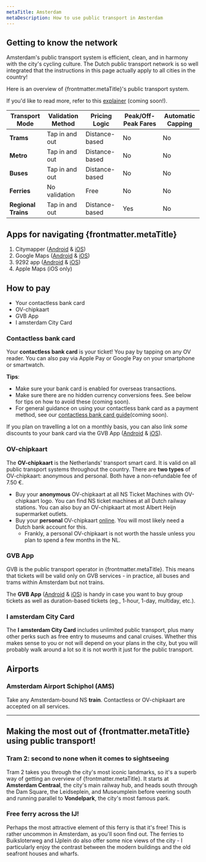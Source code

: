 ```yaml
---
metaTitle: Amsterdam
metaDescription: How to use public transport in Amsterdam
---
```


## Getting to know the network
Amsterdam's public transport system is efficient, clean, and in harmony with the city's cycling culture. 
The Dutch public transport network is so well integrated that the instructions in this page actually apply to all cities in the country!

Here is an overview of {frontmatter.metaTitle}'s public transport system.

If you'd like to read more, refer to this [explainer](URL) (coming soon!).

| **Transport Mode**          | **Validation Method**       | **Pricing Logic**          | **Peak/Off-Peak Fares**   | **Automatic Capping**     |
|-----------------------------|-----------------------------|----------------------------|---------------------------|---------------------------|
| **Trams**                   | Tap in and out              | Distance-based             | No                        | No                        |
| **Metro**                   | Tap in and out              | Distance-based             | No                        | No                        |
| **Buses**                   | Tap in and out              | Distance-based             | No                        | No                        |
| **Ferries**                 | No validation               | Free                       | No                        | No                        |
| **Regional Trains**         | Tap in and out              | Distance-based             | Yes                       | No                        |

## Apps for navigating {frontmatter.metaTitle}
1. Citymapper ([Android](https://play.google.com/store/apps/details?id=com.citymapper.app.release&referrer=utm_medium%3Dweb%26utm_source%3Dcmweb%253Adesktop%253Awebapp%253Atopnav) & [iOS](https://apps.apple.com/app/citymapper-all-live-transit/id469463298))
2. Google Maps ([Android](https://play.google.com/store/apps/details?id=com.google.android.apps.maps&hl=en) & [iOS](https://apps.apple.com/app/google-maps/id585027354))
3. 9292 app ([Android](https://play.google.com/store/apps/details?id=nl.negentwee) & [iOS](https://itunes.apple.com/nl/app/9292/id556557690))
4. Apple Maps (iOS only)

## How to pay
- Your contactless bank card
- OV-chipkaart
- GVB App
- I amsterdam City Card

### Contactless bank card
Your **contactless bank card** is your ticket! You pay by tapping on any OV reader. You can also pay via Apple Pay or Google Pay on your smartphone or smartwatch. 

**Tips**: 
- Make sure your bank card is enabled for overseas transactions.
- Make sure there are no hidden currency conversions fees. See below for tips on how to avoid these (coming soon).
- For general guidance on using your contactless bank card as a payment method, see our [contactless bank card guide](URL)(coming soon).

If you plan on travelling a lot on a monthly basis, you can also link *some* discounts to your bank card via the GVB App ([Android](https://onelink.to/6p4xaw) & [iOS](https://onelink.to/6p4xaw)).

<div class="flex flex-col gap-4">
<Figure 
  src="/cities/europe/netherlands/amsterdam/ov-reader.jpg"
  alt="OV-chipkaart reader in Amsterdam transport"
  caption="Always tap in and out with your card on the OV readers"
/>
</div>

### OV-chipkaart
The **OV-chipkaart** is the Netherlands' transport smart card. It is valid on all public transport systems throughout the country.
There are **two types** of OV-chipkaart: anonymous and personal. Both have a non-refundable fee of 7.50 €. 
- Buy your **anonymous** OV-chipkaart at all NS Ticket Machines with OV-chipkaart logo. You can find NS ticket machines at all Dutch railway stations. You can also buy an OV-chipkaart at most Albert Heijn supermarket outlets. 
- Buy your **personal** OV-chipkaart [online](www.ov-chipkaart.nl). You will most likely need a Dutch bank account for this. 
    - Frankly, a personal OV-chipkaart is not worth the hassle unless you plan to spend a few months in the NL.    

<div class="flex flex-col gap-4">
<Figure 
  src="/cities/europe/netherlands/amsterdam/ov-kaartautomaat.jpg"
  alt="Look out for the pink OV logos in ticket machines"
  caption="Look out for the pink OV logos in ticket machines"
/>
</div>

### GVB App
GVB is the public transport operator in {frontmatter.metaTitle}. This means that tickets will be valid only on GVB services - in practice, all buses and trams within Amsterdam but not trains. 

The **GVB App** ([Android](https://onelink.to/6p4xaw) & [iOS](https://onelink.to/6p4xaw)) is handy in case you want to buy group tickets as well as duration-based tickets (eg., 1-hour, 1-day, multiday, etc.).

### I amsterdam City Card
The **I amsterdam City Card** includes unlimited public transport, plus many other perks such as free entry to museums and canal cruises.
Whether this makes sense to you or not will depend on your plans in the city, but you will probably walk around a lot so it is not worth it just for the public transport. 

## Airports

### Amsterdam Airport Schiphol (AMS)
Take any Amsterdam-bound NS **train**. Contactless or OV-chipkaart are accepted on all services.

<div class="flex flex-col gap-4">
<Figure 
  src="/cities/europe/netherlands/amsterdam/schiphol.jpg"
  alt="Remember to tap in your card on the OV readers before going down to the platforms"
  caption="Remember to tap in your card on the OV readers before going down to the platforms"
/>
</div>

---
## Making the most out of {frontmatter.metaTitle} using public transport!

### Tram 2: second to none when it comes to sightseeing
Tram 2 takes you through the city's most iconic landmarks, so it's a superb way of getting an overview of {frontmatter.metaTitle}.
It starts at **Amsterdam Centraal**, the city's main railway hub, and heads south through the Dam Square, the Leidseplein, and Museumplein before veering south and running parallel to **Vondelpark**, the city's most famous park.  

<div class="flex flex-col gap-4">
<Figure 
  src="/cities/europe/netherlands/amsterdam/tram2.jpg"
  alt="Tram 2 passes through insanely picturesque neighbourhoods"
  caption="Tram 2 passes through insanely picturesque neighbourhoods"
/>
</div>

### Free ferry across the IJ!
Perhaps the most attractive element of this ferry is that it's free! This is rather uncommon in Amsterdam, as you'll soon find out. 
The ferries to Buiksloterweg and IJplein do also offer some nice views of the city - I particularly enjoy the contrast between the modern buildings and the old seafront houses and wharfs.

<div class="flex flex-col gap-4">
<Figure 
  src="/cities/europe/netherlands/amsterdam/ferry.jpg"
  alt="Bird's eye view of the ferry as it crosses the IJ river"
  caption="Bird's eye view of the ferry as it crosses the IJ river"
/>
</div>